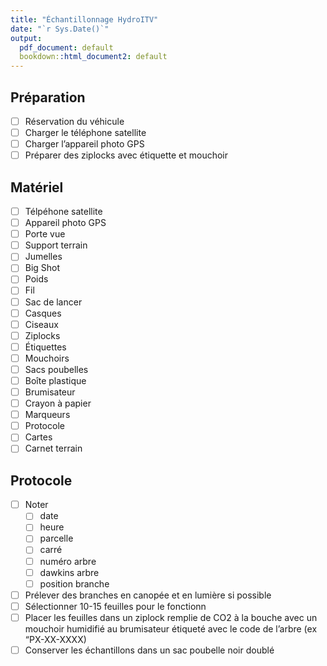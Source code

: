 ```yaml
---
title: "Échantillonnage HydroITV"
date: "`r Sys.Date()`"
output:
  pdf_document: default
  bookdown::html_document2: default
---
```


## Préparation

- [ ] Réservation du véhicule
- [ ] Charger le téléphone satellite
- [ ] Charger l’appareil photo GPS
- [ ] Préparer des ziplocks avec étiquette et mouchoir

## Matériel

- [ ] Télpéhone satellite
- [ ] Appareil photo GPS
- [ ] Porte vue
- [ ] Support terrain
- [ ] Jumelles
- [ ] Big Shot
- [ ] Poids
- [ ] Fil
- [ ] Sac de lancer
- [ ] Casques
- [ ] Ciseaux
- [ ] Ziplocks
- [ ] Étiquettes
- [ ] Mouchoirs
- [ ] Sacs poubelles
- [ ] Boîte plastique
- [ ] Brumisateur
- [ ] Crayon à papier
- [ ] Marqueurs
- [ ] Protocole
- [ ] Cartes
- [ ] Carnet terrain

## Protocole

- [ ] Noter
    - [ ] date
    - [ ] heure
    - [ ] parcelle
    - [ ] carré
    - [ ] numéro arbre
    - [ ] dawkins arbre
    - [ ] position branche 
- [ ] Prélever des branches en canopée et en lumière si possible
- [ ] Sélectionner 10-15 feuilles pour le fonctionn
- [ ] Placer les feuilles dans un ziplock remplie de CO2 à la bouche avec un mouchoir humidifié au brumisateur étiqueté avec le code de l’arbre (ex “PX-XX-XXXX)
- [ ] Conserver les échantillons dans un sac poubelle noir doublé
